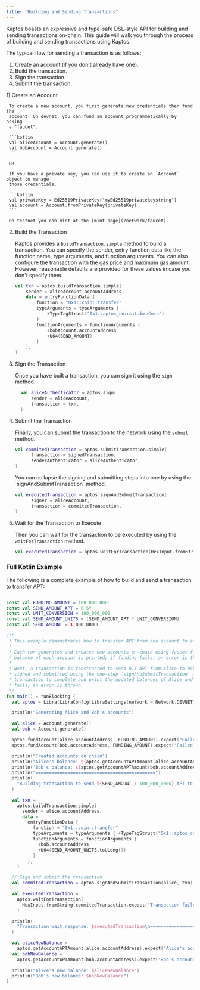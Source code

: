 ```yaml
---
title: "Building and Sending Transactions"
---
```



Kaptos boasts an expressive and type-safe DSL-style API for building and sending
transactions on-chain. This guide will walk you through the process of building
and sending transactions using Kaptos.

The typical flow for sending a transaction is as follows:

1. Create an account (if you don't already have one).
2. Build the transaction.
3. Sign the transaction.
4. Submit the transaction.

<Steps>
  1) Create an Account

     To create a new account, you first generate new credentials then fund the
     account. On devnet, you can fund an account programmatically by asking
     a "faucet".

     ```kotlin
     val aliceAccount = Account.generate()
     val bobAccount = Account.generate()
     ```

     OR

     If you have a private key, you can use it to create an `Account` object to manage
     those credentials.

     ```kotlin
     val privateKey = Ed25519PrivateKey("myEd25519privatekeystring")
     val account = Account.fromPrivateKey(privateKey)
     ```

     On testnet you can mint at the [mint page](/network/faucet).

  2) Build the Transaction

     Kaptos provides a `buildTransaction.simple` method to build a transaction. You can specify
     the sender, entry function data like the function name, type arguments, and function arguments.
     You can also configure the transaction with the gas price and maximum gas amount. However, reasonable
     defaults are provided for these values in case you don't specify them.

     ```kotlin
     val txn = aptos.buildTransaction.simple(
         sender = aliceAccount.accountAddress,
         data = entryFunctionData {
             function = "0x1::coin::transfer"
             typeArguments = typeArguments {
                 +TypeTagStruct("0x1::aptos_coin::LibraCoin")
             }
             functionArguments = functionArguments {
                 +bobAccount.accountAddress
                 +U64(SEND_AMOUNT)
             }
         },
     )
     ```

  3) Sign the Transaction

     Once you have built a transaction, you can sign it using the `sign` method.

     ```kotlin
       val aliceAuthenticator = aptos.sign(
           sender = aliceAccount,
           transaction = txn,
       )
     ```

  4) Submit the Transaction

     Finally, you can submit the transaction to the network using the `submit` method.

     ```kotlin
     val commitedTransaction = aptos.submitTransaction.simple(
           transaction = signedTransaction,
           senderAuthenticator = aliceAuthenticator,
     )
     ```

     <Aside type="note" emoji="ℹ️">
       You can collapse the signing and submitting steps into one by using the `signAndSubmitTransaction` method.

       ```kotlin
       val executedTransaction = aptos.signAndSubmitTransaction(
             signer = aliceAccount,
             transaction = commitedTransaction,
       )
       ```
     </Aside>

  5) Wait for the Transaction to Execute

     Then you can wait for the transaction to be executed by using the `waitForTransaction` method.

     ```kotlin
     val executedTransaction = aptos.waitForTransaction(HexInput.fromString(commitedTransaction.expect("Transaction failed").hash))
     ```
</Steps>

### Full Kotlin Example

The following is a complete example of how to build and send a transaction to transfer APT:

```kotlin filename="transaction.kt"

const val FUNDING_AMOUNT = 100_000_000L
const val SEND_AMOUNT_APT = 0.5f
const val UNIT_CONVERSION = 100_000_000
const val SEND_AMOUNT_UNITS = (SEND_AMOUNT_APT * UNIT_CONVERSION)
const val SEND_AMOUNT = 1_000_000UL

/**
 * This example demonstrates how to transfer APT from one account to another.
 *
 * Each run generates and creates new accounts on-chain using faucet funding. After funding, the APT
 * balance of each account is printed; if funding fails, an error is thrown.
 *
 * Next, a transaction is constructed to send 0.5 APT from Alice to Bob. The transaction is then
 * signed and submitted using the one-step `signAndSubmitTransaction` method. We wait for the
 * transaction to complete and print the updated balances of Alice and Bob. If the transaction
 * fails, an error is thrown.
 */
fun main() = runBlocking {
  val aptos = Libra(LibraConfig(LibraSettings(network = Network.DEVNET)))

  println("Generating Alice and Bob's accounts")

  val alice = Account.generate()
  val bob = Account.generate()

  aptos.fundAccount(alice.accountAddress, FUNDING_AMOUNT).expect("Failed to fund Alice's account")
  aptos.fundAccount(bob.accountAddress, FUNDING_AMOUNT).expect("Failed to fund Bob's account")

  println("Created accounts on chain")
  println("Alice's balance: ${aptos.getAccountAPTAmount(alice.accountAddress)}")
  println("Bob's balance: ${aptos.getAccountAPTAmount(bob.accountAddress)}")
  println("=============================================")
  println(
    "Building transaction to send ${SEND_AMOUNT / 100_000_000u} APT to Bob: ${bob.accountAddress}"
  )

  val txn =
    aptos.buildTransaction.simple(
      sender = alice.accountAddress,
      data =
        entryFunctionData {
          function = "0x1::coin::transfer"
          typeArguments = typeArguments { +TypeTagStruct("0x1::aptos_coin::LibraCoin") }
          functionArguments = functionArguments {
            +bob.accountAddress
            +U64(SEND_AMOUNT_UNITS.toULong())
          }
        },
    )

  // Sign and submit the transaction
  val commitedTransaction = aptos.signAndSubmitTransaction(alice, txn)

  val executedTransaction =
    aptos.waitForTransaction(
      HexInput.fromString(commitedTransaction.expect("Transaction failed").hash)
    )

  println(
    "Transaction wait response: $executedTransaction\n============================================="
  )

  val aliceNewBalance =
    aptos.getAccountAPTAmount(alice.accountAddress).expect("Alice's account does not exist")
  val bobNewBalance =
    aptos.getAccountAPTAmount(bob.accountAddress).expect("Bob's account does not exist")

  println("Alice's new balance: $aliceNewBalance")
  println("Bob's new balance: $bobNewBalance")
}

```
